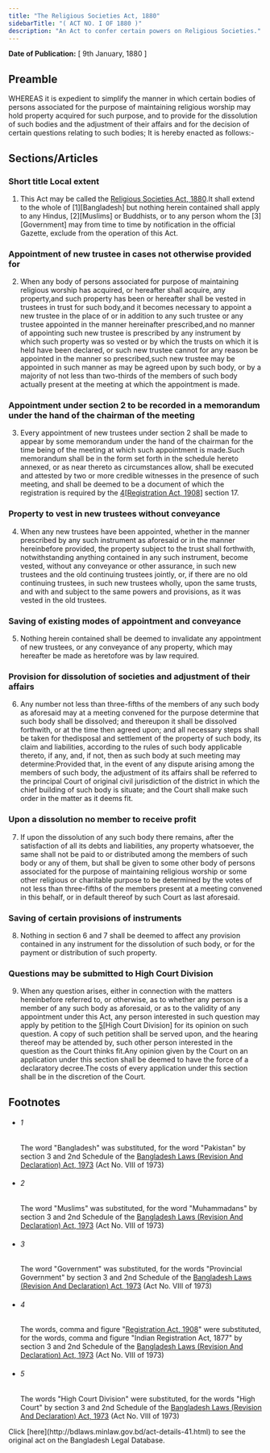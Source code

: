 ```yaml
---
title: "The Religious Societies Act, 1880"
sidebarTitle: "( ACT NO. I OF 1880 )"
description: "An Act to confer certain powers on Religious Societies."
---
```


**Date of Publication:** [ 9th January, 1880 ]

## Preamble

WHEREAS it is expedient to simplify the manner in which certain bodies of persons associated for the purpose of maintaining religious worship may hold property acquired for such purpose, and to provide for the dissolution of such bodies and the adjustment of their affairs and for the decision of certain questions relating to such bodies; It is hereby enacted as follows:-

## Sections/Articles

### Short title Local extent

1. This Act may be called the [Religious Societies Act, 1880](/laws/volume-2/act-41 "Religious Societies Act, 1880").It shall extend to the whole of [1][Bangladesh] but nothing herein contained shall apply to any Hindus, [2][Muslims] or Buddhists, or to any person whom the [3][Government] may from time to time by notification in the official Gazette, exclude from the operation of this Act.

### Appointment of new trustee in cases not otherwise provided for

2. When any body of persons associated for purpose of maintaining religious worship has acquired, or hereafter shall acquire, any property,and such property has been or hereafter shall be vested in trustees in trust for such body,and it becomes necessary to appoint a new trustee in the place of or in addition to any such trustee or any trustee appointed in the manner hereinafter prescribed,and no manner of appointing such new trustee is prescribed by any instrument by which such property was so vested or by which the trusts on which it is held have been declared, or such new trustee cannot for any reason be appointed in the manner so prescribed,such new trustee may be appointed in such manner as may be agreed upon by such body, or by a majority of not less than two-thirds of the members of such body actually present at the meeting at which the appointment is made.

### Appointment under section 2 to be recorded in a memorandum under the hand of the chairman of the meeting

3. Every appointment of new trustees under section 2 shall be made to appear by some memorandum under the hand of the chairman for the time being of the meeting at which such appointment is made.Such memorandum shall be in the form set forth in the schedule hereto annexed, or as near thereto as circumstances allow, shall be executed and attested by two or more credible witnesses in the presence of such meeting, and shall be deemed to be a document of which the registration is required by the [4](1)[[Registration Act, 1908](/laws/volume-6/act-90 "Registration Act, 1908")] section 17.

### Property to vest in new trustees without conveyance

4. When any new trustees have been appointed, whether in the manner prescribed by any such instrument as aforesaid or in the manner hereinbefore provided, the property subject to the trust shall forthwith, notwithstanding anything contained in any such instrument, become vested, without any conveyance or other assurance, in such new trustees and the old continuing trustees jointly, or, if there are no old continuing trustees, in such new trustees wholly, upon the same trusts, and with and subject to the same powers and provisions, as it was vested in the old trustees.

### Saving of existing modes of appointment and conveyance

5. Nothing herein contained shall be deemed to invalidate any appointment of new trustees, or any conveyance of any property, which may hereafter be made as heretofore was by law required.

### Provision for dissolution of societies and adjustment of their affairs

6. Any number not less than three-fifths of the members of any such body as aforesaid may at a meeting convened for the purpose determine that such body shall be dissolved; and thereupon it shall be dissolved forthwith, or at the time then agreed upon; and all necessary steps shall be taken for thedisposal and settlement of the property of such body, its claim and liabilities, according to the rules of such body applicable thereto, if any, and, if not, then as such body at such meeting may determine:Provided that, in the event of any dispute arising among the members of such body, the adjustment of its affairs shall be referred to the principal Court of original civil jurisdiction of the district in which the chief building of such body is situate; and the Court shall make such order in the matter as it deems fit.

### Upon a dissolution no member to receive profit

7. If upon the dissolution of any such body there remains, after the satisfaction of all its debts and liabilities, any property whatsoever, the same shall not be paid to or distributed among the members of such body or any of them, but shall be given to some other body of persons associated for the purpose of maintaining religious worship or some other religious or charitable purpose to be determined by the votes of not less than three-fifths of the members present at a meeting convened in this behalf, or in default thereof by such Court as last aforesaid.

### Saving of certain provisions of instruments

8. Nothing in section 6 and 7 shall be deemed to affect any provision contained in any instrument for the dissolution of such body, or for the payment or distribution of such property.

### Questions may be submitted to High Court Division

9. When any question arises, either in connection with the matters hereinbefore referred to, or otherwise, as to whether any person is a member of any such body as aforesaid, or as to the validity of any appointment under this Act, any person interested in such question may apply by petition to the [5](1)[High Court Division] for its opinion on such question. A copy of such petition shall be served upon, and the hearing thereof may be attended by, such other person interested in the question as the Court thinks fit.Any opinion given by the Court on an application under this section shall be deemed to have the force of a declaratory decree.The costs of every application under this section shall be in the discretion of the Court.

## Footnotes

- ###### 1

  The word "Bangladesh" was substituted, for the word "Pakistan" by section 3 and 2nd Schedule of the [Bangladesh Laws (Revision And Declaration) Act, 1973](/laws/volume-17/act-430 "Bangladesh Laws (Revision And Declaration) Act, 1973") (Act No. VIII of 1973)

- ###### 2

  The word "Muslims" was substituted, for the word "Muhammadans" by section 3 and 2nd Schedule of the [Bangladesh Laws (Revision And Declaration) Act, 1973](/laws/volume-17/act-430 "Bangladesh Laws (Revision And Declaration) Act, 1973") (Act No. VIII of 1973)

- ###### 3

  The word "Government" was substituted, for the words "Provincial Government" by section 3 and 2nd Schedule of the [Bangladesh Laws (Revision And Declaration) Act, 1973](/laws/volume-17/act-430 "Bangladesh Laws (Revision And Declaration) Act, 1973") (Act No. VIII of 1973)

- ###### 4

  The words, comma and figure "[Registration Act, 1908](/laws/volume-6/act-90 "Registration Act, 1908")" were substituted, for the words, comma and figure "Indian Registration Act, 1877" by section 3 and 2nd Schedule of the [Bangladesh Laws (Revision And Declaration) Act, 1973](/laws/volume-17/act-430 "Bangladesh Laws (Revision And Declaration) Act, 1973") (Act No. VIII of 1973)

- ###### 5

  The words "High Court Division" were substituted, for the words "High Court" by section 3 and 2nd Schedule of the [Bangladesh Laws (Revision And Declaration) Act, 1973](/laws/volume-17/act-430 "Bangladesh Laws (Revision And Declaration) Act, 1973") (Act No. VIII of 1973)

<Note>
  Click [here](http://bdlaws.minlaw.gov.bd/act-details-41.html) to see the original act on the Bangladesh Legal Database.
</Note>
